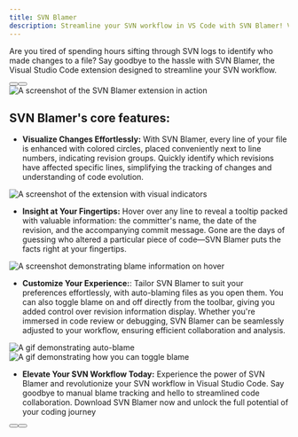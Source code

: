 ```yaml
---
title: SVN Blamer
description: Streamline your SVN workflow in VS Code with SVN Blamer! Visualize code changes, see commit details, and customize blaming.
---
```


Are you tired of spending hours sifting through SVN logs to identify who made changes to a file? Say goodbye to the hassle with SVN Blamer, the Visual Studio Code extension designed to streamline your SVN workflow.

<div className="flex gap-2 justify-center">
  <Button children="Try SVN Blamer on VS Code Marketplace" href="https://marketplace.visualstudio.com/items?itemName=beaugust.blamer-vs" />
  <Button children="Try SVN Blamer on VSX Open Registry" href="https://open-vsx.org/extension/beaugust/blamer-vs" />
</div>

<Image alt="A screenshot of the SVN Blamer extension in action" height={837} src="/apps/svn-blamer/example.gif" width={1200} />

## SVN Blamer's core features:

* **Visualize Changes Effortlessly:** With SVN Blamer, every line of your file is enhanced with colored circles, placed conveniently next to line numbers, indicating revision groups. Quickly identify which revisions have affected specific lines, simplifying the tracking of changes and understanding of code evolution.

<Image alt="A screenshot of the extension with visual indicators" height={280} src="/apps/svn-blamer/visual-indicators.png" width={440} />

* **Insight at Your Fingertips:** Hover over any line to reveal a tooltip packed with valuable information: the committer's name, the date of the revision, and the accompanying commit message. Gone are the days of guessing who altered a particular piece of code—SVN Blamer puts the facts right at your fingertips.

<Image alt="A screenshot demonstrating blame information on hover" height={280} src="/apps/svn-blamer/blame-hover-message.png" width={440} />

* **Customize Your Experience:**: Tailor SVN Blamer to suit your preferences effortlessly, with auto-blaming files as you open them. You can also toggle blame on and off directly from the toolbar, giving you added control over revision information display. Whether you&apos;re immersed in code review or debugging, SVN Blamer can be seamlessly adjusted to your workflow, ensuring efficient collaboration and analysis.

<Image alt="A gif demonstrating auto-blame" height={280} src="/apps/svn-blamer/auto-blame.gif" width={440} />
<Image alt="A gif demonstrating how you can toggle blame" height={280} src="/apps/svn-blamer/toolbar-toggle.gif" width={440} />

* **Elevate Your SVN Workflow Today:** Experience the power of SVN Blamer and revolutionize your SVN workflow in Visual Studio Code. Say goodbye to manual blame tracking and hello to streamlined code collaboration. Download SVN Blamer now and unlock the full potential of your coding journey

<div className="flex gap-2 justify-center">
  <Button children="Try SVN Blamer on VS Code Marketplace" href="https://marketplace.visualstudio.com/items?itemName=beaugust.blamer-vs" />
  <Button children="Try SVN Blamer on VSX Open Registry" href="https://open-vsx.org/extension/beaugust/blamer-vs" />
</div>